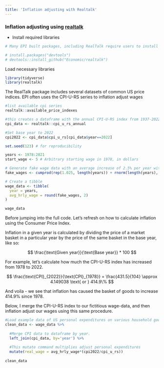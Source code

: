 ```yaml
---
title: 'Inflation adjusting with Realtalk'
---
```


### Inflation adjusting using [realtalk](https://economic.github.io/realtalk/)

-   Install required libraries

```r
# Many EPI built packages, including RealTalk require users to install devtools

# install.packages("devtools")
# devtools::install_github("Economic/realtalk")
```

Load necessary libraries

```r
library(tidyverse)
library(realtalk)
```

The RealTalk package includes several datasets of common US price indices. EPI often uses the CPI-U-RS series to inflation adjust wages

```r

#list available cpi series
realtalk::available_price_indexes

#this creates a dataframe with the annual CPI-U-RS index from 1937-2022
cpi_data <- realtalk::cpi_u_rs_annual

#Set base year to 2022
cpi2022 <- cpi_data$cpi_u_rs[cpi_data$year==2022]
```

```r

set.seed(123) # for reproducibility

years <- 1978:2021
start_wage <- 5 # Arbitrary starting wage in 1978, in dollars

# Generate fake wage data with an average increase of 2.5% per year with some random noise
fake_wages <- cumprod(rep(1.025, length(years)) + rnorm(length(years), mean = 0, sd = 0.02)) * start_wage

# Create a tibble
wage_data <- tibble(
  year = years,
  avg_hrly_wage = round(fake_wages, 2) 
)

wage_data
```

Before jumping into the full code. Let's refresh on how to calculate inflation using the Consumer Price Index.

Inflation in a given year is calculated by dividing the price of a market basket in a particular year by the price of the same basket in the base year, like so:

$$
\frac{\text{Given year}}{\text{Base year}} * 100
$$

For example, let's calculate how much the CPI-U-RS index has increased from 1978 to 2022.

$$
\frac{\text{CPI}_{2022}}{\text{CPI}_{1978}} = \frac{431.5}{104} \approx 4.149038 \text{ or } 414.9\%
$$

And voila - we see that inflation has caused the basket of goods to increase 414.9% since 1978.

Below, I merge the CPI-U-RS index to our fictitious wage-data, and then inflation adjust our wages using this same procedure.

```r

#Load example data of US personal expenditures on various household goods.
clean_data <- wage_data %>% 
 
  #Merge CPI data to dataframe by year.
  left_join(cpi_data, by='year') %>% 
  
  #This mutate command multiplies adjust personal expenditures
  mutate(real_wage = avg_hrly_wage*(cpi2022/cpi_u_rs))
  
clean_data
```
